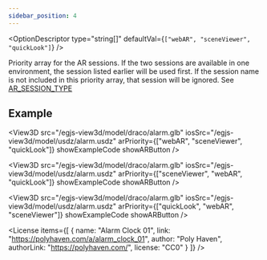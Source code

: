```yaml
---
sidebar_position: 4
---
```



<OptionDescriptor type="string[]" defaultVal={`["webAR", "sceneViewer", "quickLook"]`} />

Priority array for the AR sessions.
If the two sessions are available in one environment, the session listed earlier will be used first.
If the session name is not included in this priority array, that session will be ignored.
See [AR_SESSION_TYPE](/docs/api/AR_SESSION_TYPE)

## Example
<View3D
  src="/egjs-view3d/model/draco/alarm.glb"
  iosSrc="/egjs-view3d/model/usdz/alarm.usdz"
  arPriority={["webAR", "sceneViewer", "quickLook"]}
  showExampleCode
  showARButton />

<View3D
  src="/egjs-view3d/model/draco/alarm.glb"
  iosSrc="/egjs-view3d/model/usdz/alarm.usdz"
  arPriority={["sceneViewer", "webAR", "quickLook"]}
  showExampleCode
  showARButton />

<View3D
  src="/egjs-view3d/model/draco/alarm.glb"
  iosSrc="/egjs-view3d/model/usdz/alarm.usdz"
  arPriority={["quickLook", "webAR", "sceneViewer"]}
  showExampleCode
  showARButton />


<License items={[
  {
    name: "Alarm Clock 01",
    link: "https://polyhaven.com/a/alarm_clock_01",
    author: "Poly Haven",
    authorLink: "https://polyhaven.com/",
    license: "CC0"
  }
]} />
